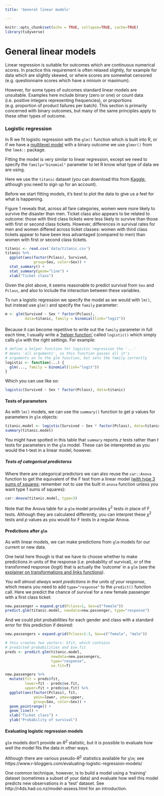 ```yaml
---
title: 'General linear models'

---
```

  
```r
knitr::opts_chunk$set(echo = TRUE, collapse=TRUE, cache=TRUE)
library(tidyverse)
```


# General linear models


Linear regression is suitable for outcomes which are continuous numerical scores. In practice this requirement is often relaxed slightly, for example for data which are slightly skewed, or where scores are somewhat censored (e.g. questionnaire scores which have a minium or maximum).

However, for some types of outcomes standard linear models are unsuitable. Examples here include binary (zero or one) or count data (i.e. positive integers representing frequencies), or proportions (e.g. proportion of product failures per batch). This section is primarily concerned with binary outcomes, but many of the same principles apply to these other types of outcome.



### Logistic regression {- #logistic-regression}

In R we fit logistic regression with the `glm()` function which is built into R, or if we have a [multilevel model](#multilevel-models) with a binary outcome we use `glmer()` from the `lme4::` package.


Fitting the model is very similar to linear regression, except we need to specify the `family="binomial"` parameter to let R know what type of data we are using.

Here we use the `titanic` dataset (you can download this from [Kaggle](https://www.kaggle.com/c/titanic/data), although you need to sign up for an account). 


Before we start fitting models, it's best to plot the data to give us a feel for what is happening. 

[Figure 1 reveals that, across all fare categories, women were more likely to survive the disaster than men. Ticket class also appears to be related to outcome: those with third class tickets were less likely to survive than those with first or second class tickets. However, differences in survival rates for men and women differed across ticket classes: women with third class tickets appear to have been less advantaged (compared to men) than women with first or second class tickets.]{.apa-example}

```r
titanic <- read.csv('data/titanic.csv')
titanic %>% 
  ggplot(aes(factor(Pclass), Survived, 
             group=Sex, color=Sex)) + 
  stat_summary() + 
  stat_summary(geom="line") + 
  xlab("Ticket class")
```


Given the plot above, it seems reasonable to predict survival from `Sex` and `Pclass`, and also to include the interaction between these variables. 

To run a logistic regression we specify the model as we would with `lm()`, but instead use `glm()` and specify the `family` parameter: 

```r
m <- glm(Survived ~ Sex * factor(Pclass), 
         data=titanic, family = binomial(link="logit"))
```


#### {- #helper-function-logistic}

Because it can become repetitive to write out the `family` parameter in full each time, I usually write a ['helper function'](#helper-functions) called `logistic()` which simply calls `glm` with the right settings. For example:

```r
# define a helper function for logistic regression the '...' 
# means 'all arguments', so this function passes all it's 
# arguments on to the glm function, but sets the family correctly
logistic <- function(...) {
  glm(..., family = binomial(link="logit"))
}
```

Which you can use like so:

```r
logistic(Survived ~ Sex * factor(Pclass), data=titanic)
```

#### Tests of parameters {-}

As with `lm()` models, we can use the `summary()` function to get p values for parameters in `glm` objects:

```r
titanic.model <- logistic(Survived ~ Sex * factor(Pclass), data=titanic)
summary(titanic.model)
```


[You might have spotted in this table that `summary` reports *z* tests rather than *t* tests for parameters in the `glm` model. These can be interepreted as you would the t-test in a linear model, however.]{.explainer}


##### Tests of categorical predictorss {-}

Where there are categorical predictors we can also reuse the `car::Anova` function to get the equivalent of the F test from a linear model ([with type 3 sums of squares](#sums-squares); remember not to use the built in `anova` function unless you want type 1 sums of squares):

```r
car::Anova(titanic.model, type=3)
```

[Note that the Anova table for a `glm` model provides $\chi^2$ tests in place of F tests. Although they are calculated differently, you can interpret these $\chi^2$ tests and *p* values as you would for F tests in a regular Anova.]{.explainer}



#### Predictions after `glm` {- #glm-predictions}

As with linear models, we can make predictions from `glm` models for our current or new data.

One twist here though is that we have to choose whether to make predictions in units of the response (i.e. probability of survival), or of the transformed response (logit) that is actually the 'outcome' in a `glm` (see the [explainer on transformations and links functions](#link-functions)). 

*You will almost always want predictions in the units of your response*, which means you need to add `type="response"` to the `predict()` function call. Here we predict the chance of survival for a new female passenger with a first class ticket:

```r
new.passenger = expand.grid(Pclass=1, Sex=c("female"))
predict.glm(titanic.model, newdata=new.passenger, type="response")
```

And we could plot probabilities for each gender and class with a standard error for this prediction if desired:

```r
new.passengers = expand.grid(Pclass=1:3, Sex=c("female", "male"))

# this creates two vectors: $fit, which contains 
# predicted probabilities and $se.fit
preds <- predict.glm(titanic.model, 
                     newdata=new.passengers, 
                     type="response", 
                     se.fit=T)

new.passengers %>% 
  mutate(fit = preds$fit, 
         lower=fit - preds$se.fit, 
         upper=fit + preds$se.fit) %>% 
  ggplot(aes(factor(Pclass), fit, 
             ymin=lower, ymax=upper, 
             group=Sex, color=Sex)) +
  geom_pointrange() + 
  geom_line() + 
  xlab("Ticket class") +
  ylab("Probability of survival")
```




#### Evaluating logistic regression models {- #glm-cross-validation}

`glm` models don't provide an *R*^2^ statistic, but it is possible to evaluate how well the model fits the data in other ways.

[Although there are various pseudo-*R*^2^ statistics available for `glm`; see https://www.r-bloggers.com/evaluating-logistic-regression-models/]{.explainer}

One common technique, however, is to build a model using a 'training' dataset (sometimes a subset of your data) and evaluate how well this model predicts new observations in a 'test' dataset. See http://r4ds.had.co.nz/model-assess.html for an introduction.



<!-- TODO 

- interactions and weirness between probbaility and logit space

-->




<!-- TODO 


### Poisson regression {-}

- fitting
- predicted counts


-->

